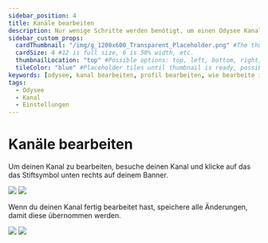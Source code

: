 ```yaml
---
sidebar_position: 4
title: Kanäle bearbeiten
description: Nur wenige Schritte werden benötigt, um einen Odysee Kanal zu bearbeiten, hier erfährst du wie es geht.
sidebar_custom_props:
  cardThumbnail: "/img/g_1200x600_Transparent_Placeholder.png" #The thumbnail on the category card.
  cardSize: 4 #12 is full size, 6 is 50% width, etc.
  thumbnailLocation: "top" #Possible options: top, left, bottom, right, none
  tileColor: "blue" #Placeholder tiles until thumbnail is ready, possible options: blue, cream, darkpurple, lightpurple, mauve, orange, pink, none
keywords: [odysee, kanal bearbeiten, profil bearbeiten, wie bearbeite ich meinen kanal auf odysee]
tags:
  - Odysee
  - Kanal
  - Einstellungen
---
```


# Kanäle bearbeiten

Um deinen Kanal zu bearbeiten, besuche deinen Kanal und klicke auf das das Stiftsymbol unten rechts auf deinem Banner.

<Image src="/img/de/edit_channel_arrow_light.png#light" />
<Image src="/img/de/edit_channel_arrow_dark.png#dark" />

Wenn du deinen Kanal fertig bearbeitet hast, speichere alle Änderungen, damit diese übernommen werden.

<Image src="/img/de/edit_channel_submit_arrow_light.png#light" />
<Image src="/img/de/edit_channel_submit_arrow_dark.png#dark" />
